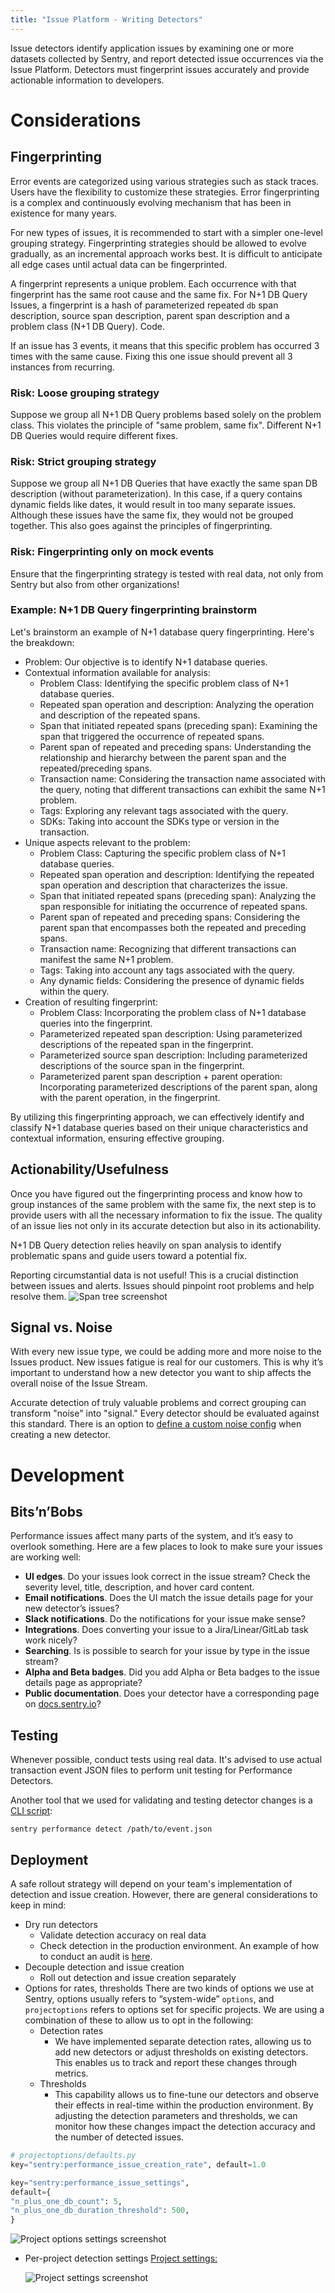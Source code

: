 ```yaml
---
title: "Issue Platform - Writing Detectors"
---
```


Issue detectors identify application issues by examining one or more datasets collected by Sentry, and report detected issue occurrences via the <Link to="/issue-platform/">Issue Platform</Link>. Detectors must fingerprint issues accurately and provide actionable information to developers.
# Considerations

## Fingerprinting

Error events are categorized using various strategies such as stack traces. Users have the flexibility to customize these strategies. Error fingerprinting is a complex and continuously evolving mechanism that has been in existence for many years.

For new types of issues, it is recommended to start with a simpler one-level grouping strategy. Fingerprinting strategies should be allowed to evolve gradually, as an incremental approach works best. It is difficult to anticipate all edge cases until actual data can be fingerprinted.

A fingerprint represents a unique problem. Each occurrence with that fingerprint has the same root cause and the same fix. For N+1 DB Query Issues, a fingerprint is a hash of parameterized repeated `db` span description, source span description, parent span description and a problem class (N+1 DB Query). <Link to="https://github.com/getsentry/sentry/blob/master/src/sentry/utils/performance_issues/detectors/n_plus_one_db_span_detector.py#L253-L258">Code</Link>.

If an issue has 3 events, it means that this specific problem has occurred 3 times with the same cause. Fixing this one issue should prevent all 3 instances from recurring.

### Risk: Loose grouping strategy

Suppose we group all N+1 DB Query problems based solely on the problem class. This violates the principle of "same problem, same fix". Different N+1 DB Queries would require different fixes.

### Risk: Strict grouping strategy

Suppose we group all N+1 DB Queries that have exactly the same span DB description (without parameterization). In this case, if a query contains dynamic fields like dates, it would result in too many separate issues. Although these issues have the same fix, they would not be grouped together. This also goes against the principles of fingerprinting.

### Risk: Fingerprinting only on mock events

Ensure that the fingerprinting strategy is tested with real data, not only from Sentry but also from other organizations!

### Example: N+1 DB Query fingerprinting brainstorm
Let's brainstorm an example of N+1 database query fingerprinting. Here's the breakdown:

- Problem: Our objective is to identify N+1 database queries.
- Contextual information available for analysis:
    - Problem Class: Identifying the specific problem class of N+1 database queries.
    - Repeated span operation and description: Analyzing the operation and description of the repeated spans.
    - Span that initiated repeated spans (preceding span): Examining the span that triggered the occurrence of repeated spans.
    - Parent span of repeated and preceding spans: Understanding the relationship and hierarchy between the parent span and the repeated/preceding spans.
    - Transaction name: Considering the transaction name associated with the query, noting that different transactions can exhibit the same N+1 problem.
    - Tags: Exploring any relevant tags associated with the query.
    - SDKs: Taking into account the SDKs type or version in the transaction.
- Unique aspects relevant to the problem:
    - Problem Class: Capturing the specific problem class of N+1 database queries.
    - Repeated span operation and description: Identifying the repeated span operation and description that characterizes the issue.
    - Span that initiated repeated spans (preceding span): Analyzing the span responsible for initiating the occurrence of repeated spans.
    - Parent span of repeated and preceding spans: Considering the parent span that encompasses both the repeated and preceding spans.
    - Transaction name: Recognizing that different transactions can manifest the same N+1 problem.
    - Tags: Taking into account any tags associated with the query.
    - Any dynamic fields: Considering the presence of dynamic fields within the query.
- Creation of resulting fingerprint:
    - Problem Class: Incorporating the problem class of N+1 database queries into the fingerprint.
    - Parameterized repeated span description: Using parameterized descriptions of the repeated span in the fingerprint.
    - Parameterized source span description: Including parameterized descriptions of the source span in the fingerprint.
    - Parameterized parent span description + parent operation: Incorporating parameterized descriptions of the parent span, along with the parent operation, in the fingerprint.

By utilizing this fingerprinting approach, we can effectively identify and classify N+1 database queries based on their unique characteristics and contextual information, ensuring effective grouping.

## Actionability/Usefulness

Once you have figured out the fingerprinting process and know how to group instances of the same problem with the same fix, the next step is to provide users with all the necessary information to fix the issue. The quality of an issue lies not only in its accurate detection but also in its actionability.

N+1 DB Query detection relies heavily on span analysis to identify problematic spans and guide users toward a potential fix.

Reporting circumstantial data is not useful! This is a crucial distinction between issues and alerts. Issues should pinpoint root problems and help resolve them.
![Span tree screenshot](img/issuePlatformFingerprinting01.png)

## Signal vs. Noise

With every new issue type, we could be adding more and more noise to the Issues product. New issues fatigue is real for our customers. This is why it’s important to understand how a new detector you want to ship affects the overall noise of the Issue Stream.

Accurate detection of truly valuable problems and correct grouping can transform "noise" into "signal." Every detector should be evaluated against this standard. There is an option to [define a custom noise config](https://develop.sentry.dev/issue-platform/#register-an-issue-type) when creating a new detector.

# Development

## Bits’n’Bobs

Performance issues affect many parts of the system, and it’s easy to overlook something. Here are a few places to look to make sure your issues are working well:

- **UI edges**. Do your issues look correct in the issue stream? Check the severity level, title, description, and hover card content.
- **Email notifications**. Does the UI match the issue details page for your new detector’s issues?
- **Slack notifications**. Do the notifications for your issue make sense?
- **Integrations**. Does converting your issue to a Jira/Linear/GitLab task work nicely?
- **Searching**. Is is possible to search for your issue by type in the issue stream?
- **Alpha and Beta badges**.  Did you add Alpha or Beta badges to the issue details page as appropriate?
- **Public documentation**. Does your detector have a corresponding page on [docs.sentry.io](https://docs.sentry.io)?

## Testing

Whenever possible, conduct tests using real data. It's advised to use actual transaction event JSON files to perform unit testing for Performance Detectors.

Another tool that we used for validating and testing detector changes is a [CLI script](https://github.com/getsentry/sentry/pull/39727):

```shell
sentry performance detect /path/to/event.json
```

## Deployment

A safe rollout strategy will depend on your team's implementation of detection and issue creation. However, there are general considerations to keep in mind:

- Dry run detectors
    - Validate detection accuracy on real data
    - Check detection in the production environment. An example of how to conduct an audit is [here](https://www.notion.so/How-To-Audit-Performance-Detector-Dry-Runs-5d2c056b55f44e9d8eac1fd1834a4a20).
- Decouple detection and issue creation
    - Roll out detection and issue creation separately
- Options for rates, thresholds
    There are two kinds of options we use at Sentry, options usually refers to “system-wide” `options`, and `projectoptions` refers to options set for specific projects. We are using a combination of these to allow us to opt in the following:
    - Detection rates
        - We have implemented separate detection rates, allowing us to add new detectors or adjust thresholds on existing detectors. This enables us to track and report these changes through metrics.
    - Thresholds
        - This capability allows us to fine-tune our detectors and observe their effects in real-time within the production environment. By adjusting the detection parameters and thresholds, we can monitor how these changes impact the detection accuracy and the number of detected issues.

```python
# projectoptions/defaults.py
key="sentry:performance_issue_creation_rate", default=1.0

key="sentry:performance_issue_settings",
default={
"n_plus_one_db_count": 5,
"n_plus_one_db_duration_threshold": 500,
}
```

![Project options settings screenshot](img/issuePlatformFingerprinting02.png)

- Per-project detection settings
    [Project settings:](https://sentry.io/settings/sentry/projects/sentry/performance/)

    ![Project settings screenshot](img/issuePlatformFingerprinting03.png)
